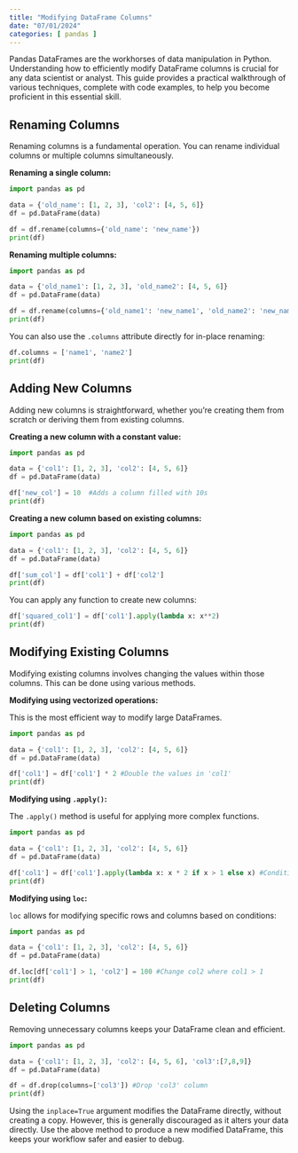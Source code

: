 ```yaml
---
title: "Modifying DataFrame Columns"
date: "07/01/2024"
categories: [ pandas ]
---
```



Pandas DataFrames are the workhorses of data manipulation in Python.  Understanding how to efficiently modify DataFrame columns is crucial for any data scientist or analyst. This guide provides a practical walkthrough of various techniques, complete with code examples, to help you become proficient in this essential skill.

##  Renaming Columns

Renaming columns is a fundamental operation.  You can rename individual columns or multiple columns simultaneously.

**Renaming a single column:**

```python
import pandas as pd

data = {'old_name': [1, 2, 3], 'col2': [4, 5, 6]}
df = pd.DataFrame(data)

df = df.rename(columns={'old_name': 'new_name'})
print(df)
```

**Renaming multiple columns:**

```python
import pandas as pd

data = {'old_name1': [1, 2, 3], 'old_name2': [4, 5, 6]}
df = pd.DataFrame(data)

df = df.rename(columns={'old_name1': 'new_name1', 'old_name2': 'new_name2'})
print(df)
```

You can also use the `.columns` attribute directly for in-place renaming:

```python
df.columns = ['name1', 'name2']
print(df)
```


##  Adding New Columns

Adding new columns is straightforward, whether you're creating them from scratch or deriving them from existing columns.

**Creating a new column with a constant value:**

```python
import pandas as pd

data = {'col1': [1, 2, 3], 'col2': [4, 5, 6]}
df = pd.DataFrame(data)

df['new_col'] = 10  #Adds a column filled with 10s
print(df)
```


**Creating a new column based on existing columns:**

```python
import pandas as pd

data = {'col1': [1, 2, 3], 'col2': [4, 5, 6]}
df = pd.DataFrame(data)

df['sum_col'] = df['col1'] + df['col2']
print(df)
```

You can apply any function to create new columns:

```python
df['squared_col1'] = df['col1'].apply(lambda x: x**2)
print(df)
```


## Modifying Existing Columns

Modifying existing columns involves changing the values within those columns.  This can be done using various methods.

**Modifying using vectorized operations:**

This is the most efficient way to modify large DataFrames.

```python
import pandas as pd

data = {'col1': [1, 2, 3], 'col2': [4, 5, 6]}
df = pd.DataFrame(data)

df['col1'] = df['col1'] * 2 #Double the values in 'col1'
print(df)
```

**Modifying using `.apply()`:**

The `.apply()` method is useful for applying more complex functions.

```python
import pandas as pd

data = {'col1': [1, 2, 3], 'col2': [4, 5, 6]}
df = pd.DataFrame(data)

df['col1'] = df['col1'].apply(lambda x: x * 2 if x > 1 else x) #Conditional modification
print(df)
```

**Modifying using `loc`:**

`loc` allows for modifying specific rows and columns based on conditions:


```python
import pandas as pd

data = {'col1': [1, 2, 3], 'col2': [4, 5, 6]}
df = pd.DataFrame(data)

df.loc[df['col1'] > 1, 'col2'] = 100 #Change col2 where col1 > 1
print(df)
```

## Deleting Columns

Removing unnecessary columns keeps your DataFrame clean and efficient.

```python
import pandas as pd

data = {'col1': [1, 2, 3], 'col2': [4, 5, 6], 'col3':[7,8,9]}
df = pd.DataFrame(data)

df = df.drop(columns=['col3']) #Drop 'col3' column
print(df)

```

Using the `inplace=True` argument modifies the DataFrame directly, without creating a copy.  However, this is generally discouraged as it alters your data directly.  Use the above method to produce a new modified DataFrame, this keeps your workflow safer and easier to debug.


